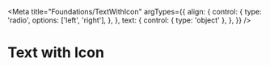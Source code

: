 <!-- TextWithIcon.stories.mdx -->


<Meta
  title="Foundations/TextWithIcon"
  argTypes={{
    align: {
      control: {
        type: 'radio',
        options: ['left', 'right'],
      },
    },
    text: {
      control: { type: 'object' },
    },
  }}
/>

# Text with Icon

<Canvas>
  <Story story={Default} />
</Canvas>

<ArgsTable of={Text} story="^" />
